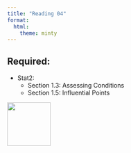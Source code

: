 ```yaml
---
title: "Reading 04"
format: 
  html:
    theme: minty
---
```



## Required:

- Stat2:
    + Section 1.3: Assessing Conditions
    + Section 1.5: Influential Points
    
[![](img/favicon.png){width="100" fig-align="right"}](https://bit.ly/sta-112-f22)